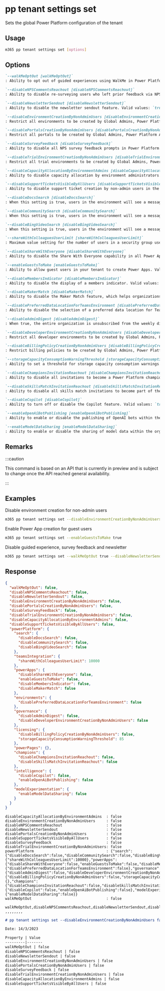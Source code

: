 
# pp tenant settings set

Sets the global Power Platform configuration of the tenant

## Usage

```sh
m365 pp tenant settings set [options]
```

## Options

```md defintion-list
`--walkMeOptOut [walkMeOptOut]`
: Ability to opt out of guided experiences using WalkMe in Power Platform. Valid values: `true`, `false`.

`--disableNPSCommentsReachout [disableNPSCommentsReachout]`
: Ability to disable re-surveying users who left prior feedback via NPS prompts in Power Platform. Valid values: `true`, `false`.

`--disableNewsletterSendout [disableNewsletterSendout]`
: Ability to disable the newsletter sendout feature. Valid values: `true`, `false`.

`--disableEnvironmentCreationByNonAdminUsers [disableEnvironmentCreationByNonAdminUsers]`
: Restrict all environments to be created by Global Admins, Power Platform Admins, or Dynamics365 Service Admins. Valid values: `true`, `false`.

`--disablePortalsCreationByNonAdminUsers [disablePortalsCreationByNonAdminUsers]`
: Restrict all portals to be created by Global Admins, Power Platform Admins, or Dynamics365 Service Admins. Valid values: `true`, `false`.

`--disableSurveyFeedback [disableSurveyFeedback]`
: Ability to disable all NPS survey feedback prompts in Power Platform. Valid values: `true`, `false`.

`--disableTrialEnvironmentCreationByNonAdminUsers [disableTrialEnvironmentCreationByNonAdminUsers]`
: Restrict all trial environments to be created by Global Admins, Power Platform Admins, or Dynamics365 Service Admins. Valid values: `true`, `false`.

`--disableCapacityAllocationByEnvironmentAdmins [disableCapacityAllocationByEnvironmentAdmins]`
: Ability to disable capacity allocation by environment administrators. Valid values: `true`, `false`.

`--disableSupportTicketsVisibleByAllUsers [disableSupportTicketsVisibleByAllUsers]`
: Ability to disable support ticket creation by non-admin users in the tenant. Valid values: `true`, `false`.

`--disableDocsSearch [disableDocsSearch]`
: When this setting is true, users in the environment will see a message that Microsoft Learn and Documentation search categories have been turned off by the administrator in the search results page. Valid values: `true`, `false`.

`--disableCommunitySearch [disableCommunitySearch]`
: When this setting is true, users in the environment will see a message that Community and Blog search categories have been turned off by the administrator in the search results page. Valid values: `true`, `false`.

`--disableBingVideoSearch [disableBingVideoSearch]`
: When this setting is true, users in the environment will see a message that video search categories have been turned off by the administrator in the search results page. Valid values: `true`, `false`.

`--shareWithColleaguesUserLimit [shareWithColleaguesUserLimit]`
: Maximum value setting for the number of users in a security group used to share an app built using Power Apps on Microsoft Teams. Specify any number as a value.

`--disableShareWithEveryone [disableShareWithEveryone]`
: Ability to disable the Share With Everyone capability in all Power Apps. Valid values: `true`, `false`.

`--enableGuestsToMake [enableGuestsToMake]`
: Ability to allow guest users in your tenant to create Power Apps. Valid values: `true`, `false`.

`--disableMembersIndicator [disableMembersIndicator]`
: Ability to disable the display of a members indicator. Valid values: `true`, `false`.

`--disableMakerMatch [disableMakerMatch]`
: Ability to disable the Maker Match feature, which helps organizations find internal resources with the necessary skills to develop custom apps and solutions using Power Platform. Valid values: `true`, `false`.

`--disablePreferredDataLocationForTeamsEnvironment [disablePreferredDataLocationForTeamsEnvironment]`
: Ability to disable the selection of a preferred data location for Teams environment. Valid values: `true`, `false`.

`--disableAdminDigest [disableAdminDigest]`
: When true, the entire organization is unsubscribed from the weekly digest. Valid values: `true`, `false`.

`--disableDeveloperEnvironmentCreationByNonAdminUsers [disableDeveloperEnvironmentCreationByNonAdminUsers]`
: Restrict all developer environments to be created by Global Admins, Power Platform Admins, or Dynamics365 Service Admins. Valid values: `true`, `false`.

`--disableBillingPolicyCreationByNonAdminUsers [disableBillingPolicyCreationByNonAdminUsers]`
: Restrict billing policies to be created by Global Admins, Power Platform Admins, or Dynamics365 Service Admins. Valid values: `true`, `false`.

`--storageCapacityConsumptionWarningThreshold [storageCapacityConsumptionWarningThreshold]`
: Ability to set a threshold for storage capacity consumption warnings. Specify any number as a value.

`--disableChampionsInvitationReachout [disableChampionsInvitationReachout]`
: Ability to disable all invitations to become a Power Platform champion. Valid values: `true`, `false`.

`--disableSkillsMatchInvitationReachout [disableSkillsMatchInvitationReachout]`
: Ability to disable all skills match invitations to become part of the makers community. Valid values: `true`, `false`.

`--disableCopilot [disableCopilot]`
: Ability to turn off or disable the Copilot feature. Valid values: `true`, `false`.

`--enableOpenAiBotPublishing [enableOpenAiBotPublishing]`
: Ability to enable or disable the publishing of OpenAI bots within the organization's environment. Valid values: `true`, `false`.

`--enableModelDataSharing [enableModelDataSharing]`
: Ability to enable or disable the sharing of model data within the organization's environment. Valid values: `true`, `false`.
```

<Global />

## Remarks

:::caution

This command is based on an API that is currently in preview and is subject to change once the API reached general availability.

:::

## Examples

Disable environment creation for non-admin users

```sh
m365 pp tenant settings set --disableEnvironmentCreationByNonAdminUsers true --disableTrialEnvironmentCreationByNonAdminUsers true --disableDeveloperEnvironmentCreationByNonAdminUsers true
```

Enable Power App creation for guest users

```sh
m365 pp tenant settings set --enableGuestsToMake true
```

Disable guided experience, survey feedback and newsletter

```sh
m365 pp tenant settings set --walkMeOptOut true --disableNewsletterSendout true --disableSurveyFeedback true
```

## Response

<Tabs>
  <TabItem value="JSON">

  ```json
  {
    "walkMeOptOut": false,
    "disableNPSCommentsReachout": false,
    "disableNewsletterSendout": false,
    "disableEnvironmentCreationByNonAdminUsers": false,
    "disablePortalsCreationByNonAdminUsers": false,
    "disableSurveyFeedback": false,
    "disableTrialEnvironmentCreationByNonAdminUsers": false,
    "disableCapacityAllocationByEnvironmentAdmins": false,
    "disableSupportTicketsVisibleByAllUsers": false,
    "powerPlatform": {
      "search": {
        "disableDocsSearch": false,
        "disableCommunitySearch": false,
        "disableBingVideoSearch": false
      },
      "teamsIntegration": {
        "shareWithColleaguesUserLimit": 10000
      },
      "powerApps": {
        "disableShareWithEveryone": false,
        "enableGuestsToMake": false,
        "disableMembersIndicator": false,
        "disableMakerMatch": false
      },
      "environments": {
        "disablePreferredDataLocationForTeamsEnvironment": false
      },
      "governance": {
        "disableAdminDigest": false,
        "disableDeveloperEnvironmentCreationByNonAdminUsers": false
      },
      "licensing": {
        "disableBillingPolicyCreationByNonAdminUsers": false,
        "storageCapacityConsumptionWarningThreshold": 85
      },
      "powerPages": {},
      "champions": {
        "disableChampionsInvitationReachout": false,
        "disableSkillsMatchInvitationReachout": false
      },
      "intelligence": {
        "disableCopilot": false,
        "enableOpenAiBotPublishing": false
      },
      "modelExperimentation": {
        "enableModelDataSharing": false
      }
    }
  }
  ```

  </TabItem>
  <TabItem value="Text">

  ```text
  disableCapacityAllocationByEnvironmentAdmins  : false
  disableEnvironmentCreationByNonAdminUsers     : false
  disableNPSCommentsReachout                    : false
  disableNewsletterSendout                      : false
  disablePortalsCreationByNonAdminUsers         : false
  disableSupportTicketsVisibleByAllUsers        : false
  disableSurveyFeedback                         : false
  disableTrialEnvironmentCreationByNonAdminUsers: false
  powerPlatform                                 : {"search":{"disableDocsSearch":false,"disableCommunitySearch":false,"disableBingVideoSearch":false},"teamsIntegration":{"shareWithColleaguesUserLimit":10000},"powerApps":{"disableShareWithEveryone":false,"enableGuestsToMake":false,"disableMembersIndicator":false,"disableMakerMatch":false},"environments":{"disablePreferredDataLocationForTeamsEnvironment":false},"governance":{"disableAdminDigest":false,"disableDeveloperEnvironmentCreationByNonAdminUsers":false},"licensing":{"disableBillingPolicyCreationByNonAdminUsers":false,"storageCapacityConsumptionWarningThreshold":85},"powerPages":{},"champions":{"disableChampionsInvitationReachout":false,"disableSkillsMatchInvitationReachout":false},"intelligence":{"disableCopilot":false,"enableOpenAiBotPublishing":false},"modelExperimentation":{"enableModelDataSharing":false}}
  walkMeOptOut                                  : false
  ```

  </TabItem>
  <TabItem value="CSV">

  ```csv
  walkMeOptOut,disableNPSCommentsReachout,disableNewsletterSendout,disableEnvironmentCreationByNonAdminUsers,disablePortalsCreationByNonAdminUsers,disableSurveyFeedback,disableTrialEnvironmentCreationByNonAdminUsers,disableCapacityAllocationByEnvironmentAdmins,disableSupportTicketsVisibleByAllUsers
  ,,,,,,,,
  ```

  </TabItem>
  <TabItem value="Markdown">

  ```md
  # pp tenant settings set --disableEnvironmentCreationByNonAdminUsers false --disableTrialEnvironmentCreationByNonAdminUsers false --disableDeveloperEnvironmentCreationByNonAdminUsers false

  Date: 14/3/2023

  Property | Value
  ---------|-------
  walkMeOptOut | false
  disableNPSCommentsReachout | false
  disableNewsletterSendout | false
  disableEnvironmentCreationByNonAdminUsers | false
  disablePortalsCreationByNonAdminUsers | false
  disableSurveyFeedback | false
  disableTrialEnvironmentCreationByNonAdminUsers | false
  disableCapacityAllocationByEnvironmentAdmins | false
  disableSupportTicketsVisibleByAllUsers | false
  ```

  </TabItem>
</Tabs>

